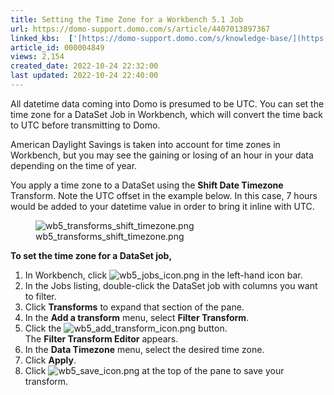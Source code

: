 ```yaml
---
title: Setting the Time Zone for a Workbench 5.1 Job
url: https://domo-support.domo.com/s/article/4407013897367
linked_kbs:  ['[https://domo-support.domo.com/s/knowledge-base/](https://domo-support.domo.com/s/knowledge-base/)', '[https://domo-support.domo.com/s/](https://domo-support.domo.com/s/)', '[https://domo-support.domo.com/s/topic/0TO5w000000ZammGAC](https://domo-support.domo.com/s/topic/0TO5w000000ZammGAC)', '[https://domo-support.domo.com/s/topic/0TO5w000000ZaoPGAS](https://domo-support.domo.com/s/topic/0TO5w000000ZaoPGAS)', '[https://domo-support.domo.com/s/topic/0TO5w000000ZapUGAS](https://domo-support.domo.com/s/topic/0TO5w000000ZapUGAS)', '[https://domo-support.domo.com/s/article/4407013897367](https://domo-support.domo.com/s/article/4407013897367)', '[https://domo-support.domo.com/s/topic/0TO5w000000ZapUGAS/workbench-51](https://domo-support.domo.com/s/topic/0TO5w000000ZapUGAS/workbench-51)', '[https://domo-support.domo.com/s/article/360043429933](https://domo-support.domo.com/s/article/360043429933)', '[https://domo-support.domo.com/s/article/360043429953](https://domo-support.domo.com/s/article/360043429953)', '[https://domo-support.domo.com/s/article/360042925494](https://domo-support.domo.com/s/article/360042925494)', '[https://domo-support.domo.com/s/article/4408174643607](https://domo-support.domo.com/s/article/4408174643607)', '[https://domo-support.domo.com/s/article/360043429913](https://domo-support.domo.com/s/article/360043429913)', '[https://domo-support.domo.com/s/login/](https://domo-support.domo.com/s/login/)']
article_id: 000004849
views: 2,154
created_date: 2022-10-24 22:32:00
last updated: 2022-10-24 22:40:00
---
```




All datetime data coming into Domo is presumed to be UTC. You can set the time zone for a DataSet Job in Workbench, which will convert the time back to UTC before transmitting to Domo.


American Daylight Savings is taken into account for time zones in Workbench, but you may see the gaining or losing of an hour in your data depending on the time of year.


You apply a time zone to a DataSet using the **Shift Date Timezone** Transform. Note the UTC offset in the example below. In this case, 7 hours would be added to your datetime value in order to bring it inline with UTC.


![wb5_transforms_shift_timezone.png](wb5_transforms_shift_timezone.png)


**To set the time zone for a DataSet job,**


1. In Workbench, click ![wb5_jobs_icon.png](wb5_jobs_icon.png) in the left-hand icon bar.
2. In the Jobs listing, double-click the DataSet job with columns you want to filter.
3. Click **Transforms** to expand that section of the pane.
4. In the **Add a transform** menu, select **Filter Transform**.
5. Click the ![wb5_add_transform_icon.png](wb5_add_transform_icon.png) button.  
The **Filter Transform Editor** appears.
6. In the **Data Timezone** menu, select the desired time zone.
7. Click **Apply**.
8. Click ![wb5_save_icon.png](wb5_save_icon.png) at the top of the pane to save your transform.
